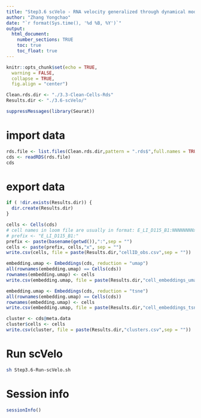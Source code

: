 ```yaml
---
title: "Step3.6 scVelo - RNA velocity generalized through dynamical modeling "
author: "Zhang Yongchao"
date: "`r format(Sys.time(), '%d %B, %Y')`"
output: 
  html_document:
    number_sections: TRUE
    toc: true
    toc_float: true
---
```


```r
knitr::opts_chunk$set(echo = TRUE,
  warning = FALSE,
  collapse = TRUE,
  fig.align = "center")
```

```r
Clean.rds.dir <- "./3.3-Clean-Cells-Rds"
Results.dir <- "./3.6-scVelo/"
```

```r
suppressMessages(library(Seurat))
```

# import data

```r
rds.file <- list.files(Clean.rds.dir,pattern = ".rds$",full.names = TRUE)
cds <- readRDS(rds.file)
cds
```

# export data

```r
if ( !dir.exists(Results.dir)) {
  dir.create(Results.dir)
}

cells <- Cells(cds)
# cell names in loom file are usually in format: E_LI_D115_B1:NNNNNNNNx
# prefix <- "E_LI_D115_B1:"
prefix <- paste(basename(getwd()),":",sep = "")
cells <- paste(prefix, cells,"x", sep = "")
write.csv(cells, file = paste(Results.dir,"cellID_obs.csv",sep = ""))

embedding.umap <- Embeddings(cds, reduction = "umap")
all(rownames(embedding.umap) == Cells(cds))
rownames(embedding.umap) <- cells
write.csv(embedding.umap, file = paste(Results.dir,"cell_embeddings_umap.csv",sep = ""))

embedding.umap <- Embeddings(cds, reduction = "tsne")
all(rownames(embedding.umap) == Cells(cds))
rownames(embedding.umap) <- cells
write.csv(embedding.umap, file = paste(Results.dir,"cell_embeddings_tsne.csv",sep = ""))

cluster <- cds@meta.data
cluster$cells <- cells
write.csv(cluster, file = paste(Results.dir,"clusters.csv",sep = ""))
```

# Run scVelo

```bash
sh Step3.6-Run-scVelo.sh
```


# Session info

```r
sessionInfo()
```

